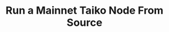 ---
title: Run a Mainnet Taiko Node From Source
description: This guide will help you start up a Taiko node.
---